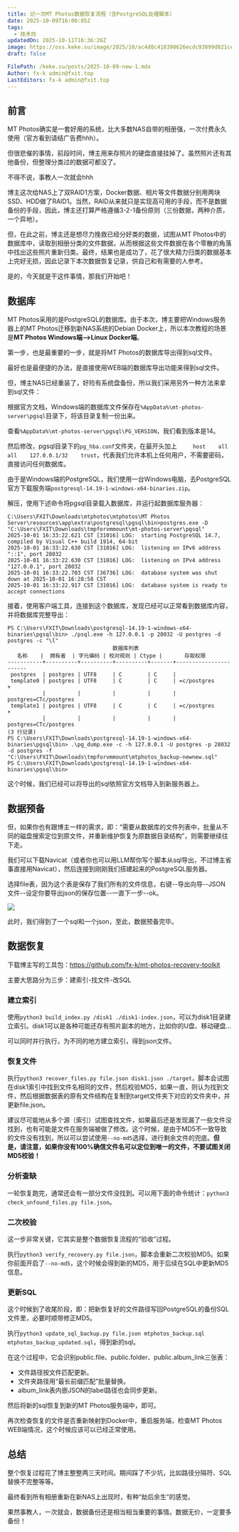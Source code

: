 ```yaml
---
title: 记一次MT Photos数据恢复流程（含PostgreSQL处理脚本）
date: 2025-10-09T16:00:05Z
tags:
  - 技术向
updatedOn: 2025-10-11T16:36:26Z
image: https://oss.keke.su/image/2025/10/ac4d8c418398626ecdc93899d821ce8d.png
draft: false

FilePath: /keke.su/posts/2025-10-09-new-1.mdx
Author: fx-k admin@fxit.top
LastEditors: fx-k admin@fxit.top
---
```


## 前言

MT Photos确实是一套好用的系统，比大多数NAS自带的相册强，一次付费永久使用（官方看到请结广告费hhh）。

但很悲催的事情，前段时间，博主用来存照片的硬盘直接挂掉了。虽然照片还有其他备份，但整理分类过的数据可都没了。

不得不说，事教人一次就会hhh

博主这次给NAS上了双RAID1方案，Docker数据、相片等文件数据分别用两块SSD、HDD做了RAID1。当然，RAID从来就只是实现高可用的手段，而不是数据备份的手段，因此，博主还打算严格遵循3-2-1备份原则（三份数据，两种介质，一个异地）。

但，在此之前，博主还是想尽力挽救已经分好类的数据，试图从MT Photos中的数据库中，读取到相册分类的文件数据，从而根据这些文件数据在各个零散的角落中找出这些照片重新归类。最终，结果也是成功了，花了很大精力归类的数据基本上完好无损，因此记录下本次数据恢复记录，供自己和有需要的人参考。

是的，今天就是干这件事情，那我们开始吧！

## 数据库

MT Photos采用的是PostgreSQL的数据库。由于本次，博主要把Windows服务器上的MT Photos迁移到新NAS系统的Debian Docker上，所以本次教程的场景是**MT Photos Windows端-->Linux Docker端**。

第一步，也是最重要的一步，就是将MT Photos的数据库导出得到sql文件。

最好也是最便捷的办法，是直接使用WEB端的数据库导出功能来得到sql文件。

但，博主NAS已经重装了，好险有系统盘备份，所以我们采用另外一种方法来拿到sql文件：

根据官方文档，Windows端的数据库文件保存在`%AppData%\mt-photos-server\pgsql`目录下，将该目录复制一份出来。

查看`%AppData%\mt-photos-server\pgsql\PG_VERSION`，我们看到版本是14。

然后修改，pgsql目录下的`pg_hba.conf`文件夹，在最开头加上`     host    all    all    127.0.0.1/32    trust`，代表我们允许本机上任何用户，不需要密码，直接访问任何数据库。

由于是Windows端的PostgreSQL，我们使用一台Windows电脑，去PostgreSQL官方下载服务端`postgresql-14.19-1-windows-x64-binaries.zip`。

解压，使用下述命令将pgsql目录载入数据库，并运行起数据库服务器：

```shell
C:\Users\FXIT\Downloads\mtphotos\mtphotos\MT Photos Server\resources\app\extra\postgresql\pgsql\bin>postgres.exe -D "C:\Users\FXIT\Downloads\tmpforvmmount\mt-photos-server\pgsql"
2025-10-01 16:33:22.621 CST [31016] LOG:  starting PostgreSQL 14.7, compiled by Visual C++ build 1914, 64-bit
2025-10-01 16:33:22.630 CST [31016] LOG:  listening on IPv6 address "::1", port 28032
2025-10-01 16:33:22.630 CST [31016] LOG:  listening on IPv4 address "127.0.0.1", port 28032
2025-10-01 16:33:22.703 CST [36736] LOG:  database system was shut down at 2025-10-01 16:28:58 CST
2025-10-01 16:33:22.917 CST [31016] LOG:  database system is ready to accept connections
```

接着，使用客户端工具，连接到这个数据库，发现已经可以正常看到数据库内容，并将数据库完整导出：

```shell
PS C:\Users\FXIT\Downloads\postgresql-14.19-1-windows-x64-binaries\pgsql\bin> ./psql.exe -h 127.0.0.1 -p 28032 -U postgres -d postgres -c "\l"
                                 数据库列表
   名称    |  拥有者  | 字元编码 | 校对规则 | Ctype |       存取权限
-----------+----------+----------+----------+-------+-----------------------
 postgres  | postgres | UTF8     | C        | C     |
 template0 | postgres | UTF8     | C        | C     | =c/postgres          +
           |          |          |          |       | postgres=CTc/postgres
 template1 | postgres | UTF8     | C        | C     | =c/postgres          +
           |          |          |          |       | postgres=CTc/postgres
(3 行记录)
PS C:\Users\FXIT\Downloads\postgresql-14.19-1-windows-x64-binaries\pgsql\bin> .\pg_dump.exe -c -h 127.0.0.1 -U postgres -p 28032 -d postgres -f  "C:\Users\FXIT\Downloads\tmpforvmmount\mtphotos_backup-newnew.sql"
PS C:\Users\FXIT\Downloads\postgresql-14.19-1-windows-x64-binaries\pgsql\bin>
```

这个时候，我们已经可以将导出的sql依照官方文档导入到新服务器上。

## 数据预备

但，如果你也有跟博主一样的需求，即：“需要从数据库的文件列表中，批量从不同的磁盘搜索定位到原文件，并重新维护恢复为原数据目录结构”，则需要继续往下走。

我们可以下载Navicat（或者你也可以用LLM帮你写个脚本从sql导出，不过博主省事直接用Navicat），然后连接到刚刚我们搭建起来的PostgreSQL服务器。

选择file表，因为这个表是保存了我们所有的文件信息，右键--导出向导--JSON文件--设定你要导出json的保存位置--一直下一步--ok。

![](https://oss.keke.su/image/2025/10/7802d95f02a73d4876c29722779c4921.png)

此时，我们得到了一个sql和一个json，至此，数据预备完毕。

## 数据恢复

下载博主写的工具包：https://github.com/fx-k/mt-photos-recovery-toolkit

主要大思路分为三步：建索引-找文件-改SQL

### 建立索引

使用`python3 build_index.py /disk1 ./disk1-index.json`，可以为disk1目录建立索引。disk1可以是各种可能还存有照片副本的地方，比如你的U盘、移动硬盘...

可以同时并行执行，为不同的地方建立索引，得到json文件。

### 恢复文件

执行`python3 recover_files.py file.json disk1.json ./target`，脚本会试图在disk1索引中找到文件名相同的文件，然后校验MD5，如果一直，则认为找到文件，然后根据数据表的原有文件结构在复制到target文件夹下对应的文件夹中，并更新file.json。

建议尽可能地从多个源（索引）试图查找文件，如果最后还是发现漏了一些文件没找到，也有可能是文件在服务端被做了修改。这个时候，是由于MD5不一致导致的文件没有找到，所以可以尝试使用`--no-md5`选择，进行剩余文件的兜底。**但是，请注意，如果你没有100%确信文件名可以定位到唯一的文件，不要试图关闭MD5校验！**

### 分析查缺

一轮恢复跑完，通常还会有一部分文件没找到。可以用下面的命令统计：`python3 check_unfound_files.py file.json`。

### 二次校验

这一步非常关键，它其实是整个数据恢复流程的“验收”过程。

执行`python3 verify_recovery.py file.json`，脚本会重新二次校验MD5。如果你前面开启了`--no-md5`，这个时候会得到新的MD5，用于后续在SQL中更新MD5信息。

### 更新SQL

这个时候到了收尾阶段，即：把新恢复好的文件路径写回PostgreSQL的备份SQL文件里，必要时顺带修正MD5。

执行`python3 update_sql_backup.py file.json mtphotos_backup.sql mtphotos_backup_updated.sql`，得到新的sql。

在这个过程中，它会识别public.file、public.folder、public.album_link三张表：
- 文件路径按文件匹配更新。
- 文件夹路径用“最长前缀匹配”批量替换。
- album_link表内嵌JSON的label路径也会同步更新。

然后将新的sql恢复到新的MT Photos服务端中，即可。

再次检查恢复的文件是否重新映射到Docker中，重启服务端，检查MT Photos WEB端情况，这个时候应该可以已经正常使用。

## 总结

整个恢复过程花了博主整整两三天时间。期间踩了不少坑，比如路径分隔符、SQL替换不完整等等。

最终看到所有相册重新在新NAS上出现时，有种“劫后余生”的感觉。

果然事教人，一次就会，数据备份还是相当相当重要的事情。数据无价，一定要多备份！